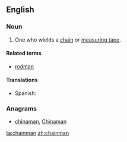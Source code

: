 ==English==

===Noun===
{{en-noun|head=[[chain]][[man]]|chainmen}}

# {{label|en|surveying}} One who wields a [[chain]] or [[measuring tape]].

====Related terms====
* [[rodman]]

====Translations====
{{trans-top|one who wields a chain}}
* Spanish: {{t|es|cadenero}}
{{trans-mid}}
{{trans-bottom}}

===Anagrams===
* [[chinaman#English|chinaman]], [[Chinaman#English|Chinaman]]

[[ta:chainman]]
[[zh:chainman]]